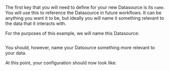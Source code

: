 The first key that you will need to define for your new Datasource is its `name`.  You will use this to reference the Datasource in future workflows.  It can be anything you want it to be, but ideally you will name it something relevant to the data that it interacts with.

For the purposes of this example, we will name this Datasource:

```python name="datasource_configuration_name_key"
```

You should, however, name your Datsource something more relevant to your data.

At this point, your configuration should now look like:

```python name="datasource_configuration_post_name_key"
```